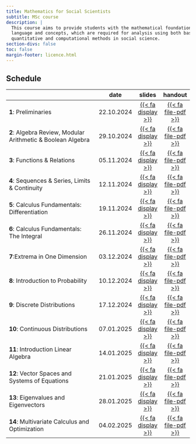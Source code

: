 ```yaml
---
title: Mathematics for Social Scientists
subtitle: MSc course 
description: |
  This course aims to provide students with the mathematical foundations, with respect to both
  language and concepts, which are required for analysis using both basic and advanced
  quantitative and computational methods in social science.
section-divs: false
toc: false
margin-footer: licence.html
---
```




## Schedule

|                                                    | date       |slides |  handout  | 
|----------------------------------------------------|------------|:------:|:------:|
| **1**: Preliminaries | 22.10.2024 | [{{< fa display >}}](https://termehs.github.io/mathss01-prel)  |  [{{< fa file-pdf >}}](material/01-prel-ho.pdf)  | |
| **2**: Algebra Review, Modular Arithmetic & Boolean Algebra| 29.10.2024 | [{{< fa display >}}](https://termehs.github.io/mathss02-algebra)  |  [{{< fa file-pdf >}}](material/02-algebra-ho.pdf)  | |
| **3**: Functions & Relations| 05.11.2024 | [{{< fa display >}}](https://termehs.github.io/mathss03-functions-relations)  |  [{{< fa file-pdf >}}](material/03-functions-relations-ho.pdf)  | |
| **4**: Sequences & Series, Limits & Continuity | 12.11.2024 | [{{< fa display >}}](https://termehs.github.io/mathss04-seq-series-lim-cont)  |  [{{< fa file-pdf >}}](material/04-seq-series-lim-cont-ho.pdf)  | |
| **5**: Calculus Fundamentals: Differentiation| 19.11.2024 | [{{< fa display >}}](https://termehs.github.io/mathss05-calc-fund)  |  [{{< fa file-pdf >}}](material/05-calc-fund-ho.pdf)  | |
| **6**: Calculus Fundamentals: The Integral| 26.11.2024 | [{{< fa display >}}](https://termehs.github.io/mathss06-the-integral)  |  [{{< fa file-pdf >}}](material/06-the-integral-ho.pdf)  | |
| **7**:Extrema in One Dimension| 03.12.2024 | [{{< fa display >}}](https://termehs.github.io/mathss07-extrema)  |  [{{< fa file-pdf >}}](material/07-extrema-ho.pdf)  | |
| **8**: Introduction to Probability| 10.12.2024 | [{{< fa display >}}](https://termehs.github.io/mathss08-prob-intro)  |  [{{< fa file-pdf >}}](material/08-prob-intro-ho.pdf)  | |
| **9**: Discrete Distributions| 17.12.2024 | [{{< fa display >}}](https://termehs.github.io/mathss09-discrete-dists)  |  [{{< fa file-pdf >}}](material/09-discrete-dists-ho.pdf)  | |
| **10**: Continuous Distributions| 07.01.2025 | [{{< fa display >}}](https://termehs.github.io/mathss10-cont-dists)  |  [{{< fa file-pdf >}}](material/10-cont-dists-ho.pdf)  | |
| **11**: Introduction Linear Algebra| 14.01.2025 | [{{< fa display >}}](https://termehs.github.io/mathss11-intro-lin-alg)  |  [{{< fa file-pdf >}}](material/11-intro-lin-alg-ho.pdf)  | |
| **12**: Vector Spaces and Systems of Equations| 21.01.2025 | [{{< fa display >}}](https://termehs.github.io/mathss12-vec-space-soe)  |  [{{< fa file-pdf >}}](material/12-vec-space-soe-ho.pdf)  | |
| **13**: Eigenvalues and Eigenvectors | 28.01.2025 | [{{< fa display >}}](https://termehs.github.io/mathss13-eigenvalues-eigenvectors)  |  [{{< fa file-pdf >}}](material/13-eigenvalues-eigenvectors-ho.pdf)  | |
| **14**: Multivariate Calculus and Optimization| 04.02.2025 | [{{< fa display >}}](https://termehs.github.io/mathss14-multivar-calc-opt)  |  [{{< fa file-pdf >}}](material/14-multivar-calc-opt-ho.pdf)  | |